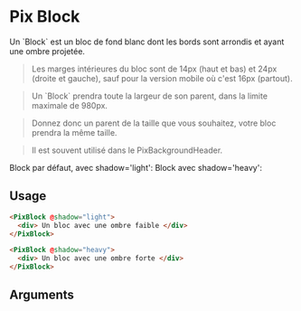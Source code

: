 
<Meta
  title='Layout/Block'
  component='PixBlock'
  decorators={[centered]}
  argTypes={stories.argTypes}
/>

# Pix Block

Un \`Block\` est un bloc de fond blanc dont les bords sont arrondis et ayant une ombre projetée.

> Les marges intérieures du bloc sont de 14px (haut et bas) et 24px (droite et gauche), sauf pour la version mobile où c'est 16px (partout).

> Un \`Block\` prendra toute la largeur de son parent, dans la limite maximale de 980px.

> Donnez donc un parent de la taille que vous souhaitez, votre bloc prendra la même taille.

> Il est souvent utilisé dans le PixBackgroundHeader.

<Canvas isColumn>
  Block par défaut, avec shadow='light':
  <Story name="Default block" story={stories.defaultBlock} height={60} />
  Block avec shadow='heavy':
  <Story name="Block with specified shadow" story={stories.customizableblock} height={60} />
</Canvas>


## Usage

```html
<PixBlock @shadow="light">
  <div> Un bloc avec une ombre faible </div>
</PixBlock>

<PixBlock @shadow="heavy">
  <div> Un bloc avec une ombre forte </div>
</PixBlock>

```

## Arguments

<ArgsTable story="Block with specified shadow" />
